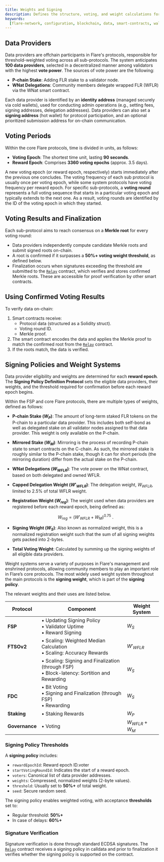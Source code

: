 ```yaml
---
title: Weights and Signing
description: Defines the structure, voting, and weight calculations for FSP.
keywords:
  [flare-network, configuration, blockchain, data, smart-contracts, wallets]
---
```


## Data Providers

Data providers are offchain participants in Flare's protocols, responsible for threshold-weighted voting across all sub-protocols.
The system anticipates **100 data providers**, selected in a decentralized manner among validators with the highest **vote power**.
The sources of vote power are the following:

- **P-chain Stake**: Adding FLR stake to a validator node.
- **WNat Delegations**: Community members delegate wrapped FLR (WFLR) via the WNat smart contract.

Each data provider is identified by an **identity address** (managed securely via cold wallets), used for conducting admin operations (e.g., setting fees, signing addresses, delegation addresses).
Data providers can also set a **signing address** (hot wallet) for protocol participation, and an optional prioritized submission address for on-chain communication.

## Voting Periods

Within the core Flare protocols, time is divided in units, as follows:

- **Voting Epoch**: The shortest time unit, lasting **90 seconds**.
- **Reward Epoch**: Comprises **3360 voting epochs** (approx. 3.5 days).

A new voting epoch (or reward epoch, respectively) starts immediately after the previous one concludes. The voting frequency of each sub protocol is usually once per voting epoch, while some system protocols have voting frequency per reward epoch.
For specific sub-protocols, a **voting round** represents a full voting sequence that starts in a particular voting epoch and typically extends to the next one.
As a result, voting rounds are identified by the ID of the voting epoch in which they started.

## Voting Results and Finalization

Each sub-protocol aims to reach consensus on a **Merkle root** for every voting round:

- Data providers independently compute candidate Merkle roots and submit signed roots on-chain.
- A root is confirmed if it surpasses a **50%+ voting weight threshold**, as defined below.
- Finalization occurs when signatures exceeding the threshold are submitted to the [`Relay`](/network/fsp/solidity-reference/IRelay) contract, which verifies and stores confirmed Merkle roots.
  These are accessible for proof verification by other smart contracts.

## Using Confirmed Voting Results

To verify data on-chain:

1. Smart contracts receive:
   - Protocol data (structured as a Solidity struct).
   - Voting round ID.
   - Merkle proof.
2. The smart contract encodes the data and applies the Merkle proof to match the confirmed root from the [`Relay`](/network/fsp/solidity-reference/IRelay) contract.
3. If the roots match, the data is verified.

## Signing Policies and Weight Systems

Data provider eligibility and weights are determined for each **reward epoch**.
The **Signing Policy Definition Protocol** sets the eligible data providers, their weights, and the threshold required for confirmation before each reward epoch begins.

Within the FSP and core Flare protocols, there are multiple types of weights, defined as follows:

- **P-chain Stake ($W_P$)**: The amount of long-term staked FLR tokens on the P-chain to a particular data provider.
  This includes both self-bond as well as delegated stake on all validator nodes assigned to that data provider.
  This weight is only available on the P-chain.

- **Mirrored Stake ($W_M$)**: Mirroring is the process of recording P-chain state to smart contracts on the C-chain.
  As such, the mirrored stake is roughly similar to the P-chain stake, though it can for short periods (the mirroring duration) differ from the actual stake on the P-chain.

- **WNat Delegations ($W_{WFLR}$)**: The vote power on the WNat contract, based on both delegated and owned WFLR.

- **Capped Delegation Weight ($W'_{WFLR}$)**: The delegation weight, $W_{WFLR}$, limited to 2.5% of total WFLR weight.

- **Registration Weight ($W_{reg}$)**: The weight used when data providers are registered before each reward epoch, being defined as:

  $$
  W_{reg} = \left(W'_{WFLR} + W_M \right)^{0.75}~.
  $$

- **Signing Weight ($W_{S}$)**: Also known as normalized weight, this is a normalized registration weight such that the sum of all signing weights gets packed into 2-bytes.

- **Total Voting Weight**: Calculated by summing up the signing weights of all eligible data providers.

Weight systems serve a variety of purposes in Flare's management and enshrined protocols, allowing community members to play an important role in Flare’s core protocols.
The most widely used weight system throughout the main protocols is the **signing weight**, which is part of the **signing policy**.

The relevant weights and their uses are listed below.

| Protocol       | Component                                                                                           | Weight System    |
| -------------- | --------------------------------------------------------------------------------------------------- | ---------------- |
| **FSP**        | • Updating Signing Policy<br />• Validator Uptime<br />• Reward Signing                             | $W_S$            |
| **FTSOv2**     | • Scaling: Weighted Median Calculation<br />• Scaling: Accuracy Rewards                             | $W'_{WFLR}$      |
|                | • Scaling: Signing and Finalization (through FSP)<br />• Block-latency: Sortition and Rewarding     | $W_S$            |
| **FDC**        | • Bit Voting<br />• Signing and Finalization (through FSP)<br />• Rewarding                         | $W_S$            |
| **Staking**    | • Staking Rewards                                                                                   | $W_P$            |
| **Governance** | • Voting                                                                                            | $W_{WFLR} + W_M$ |

### Signing Policy Thresholds

A **signing policy** includes:

- `rewardEpochId`: Reward epoch ID.voter
- `startVotingRoundId`: Indicates the start of a reward epoch.
- `voters`: Canonical list of data provider addresses.
- `weights`: Compressed, normalized weights (2-byte values).
- `threshold`: Usually set to **50%+** of total weight.
- `seed`: Secure random seed.

The signing policy enables weighted voting, with acceptance **thresholds** set to:

- Regular threshold: **50%+**
- In case of delays: **60%+**

### Signature Verification

Signature verification is done through standard ECDSA signatures.
The [`Relay`](/network/fsp/solidity-reference/IRelay) contract receives a signing policy in calldata and prior to finalization it verifies whether the signing policy is supported on the contract.
